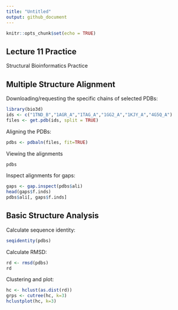 ```yaml
---
title: "Untitled"
output: github_document
---
```


```r
knitr::opts_chunk$set(echo = TRUE)
```

## Lecture 11 Practice

Structural Bioinformatics Practice

## Multiple Structure Alignment

Downloading/requesting the specific chains of selected PDBs:

```r
library(bio3d)
ids <- c("1TND_B","1AGR_A","1TAG_A","1GG2_A","1KJY_A","4G5Q_A")
files <- get.pdb(ids, split = TRUE)
```

Aligning the PDBs:

```r
pdbs <- pdbaln(files, fit=TRUE)
```

Viewing the alignments
```r
pdbs
```

Inspect alignments for gaps:
```r
gaps <- gap.inspect(pdbs$ali)
head(gaps$f.inds)
pdbs$ali[, gaps$f.inds]
```

## Basic Structure Analysis
Calculate sequence identity:
```r
seqidentity(pdbs)
```
Calculate RMSD:
```r
rd <- rmsd(pdbs)
rd
```
Clustering and plot:
```r
hc <- hclust(as.dist(rd))
grps <- cutree(hc, k=3)
hclustplot(hc, k=3)
```

